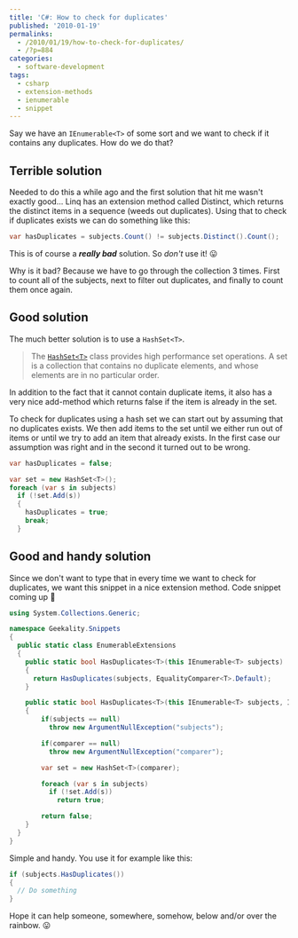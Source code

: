---
title: 'C#: How to check for duplicates'
published: '2010-01-19'
permalinks:
  - /2010/01/19/how-to-check-for-duplicates/
  - /?p=884
categories:
  - software-development
tags:
  - csharp
  - extension-methods
  - ienumerable
  - snippet
---

Say we have an `IEnumerable<T>` of some sort and we want to check if it contains any duplicates. How do we do that?

## Terrible solution

Needed to do this a while ago and the first solution that hit me wasn't exactly good... Linq has an extension method called Distinct, which returns the distinct items in a sequence (weeds out duplicates). Using that to check if duplicates exists we can do something like this:

```csharp
var hasDuplicates = subjects.Count() != subjects.Distinct().Count();
```

This is of course a **_really bad_** solution. So _don't_ use it! 😛

Why is it bad? Because we have to go through the collection 3 times. First to count all of the subjects, next to filter out duplicates, and finally to count them once again.

## Good solution

The much better solution is to use a `HashSet<T>`.

> The [`HashSet<T>`](https://msdn.microsoft.com/en-us/library/bb359438.aspx) class provides high performance set operations. A set is a collection that contains no duplicate elements, and whose elements are in no particular order.

In addition to the fact that it cannot contain duplicate items, it also has a very nice add-method which returns false if the item is already in the set.

To check for duplicates using a hash set we can start out by assuming that no duplicates exists. We then add items to the set until we either run out of items or until we try to add an item that already exists. In the first case our assumption was right and in the second it turned out to be wrong.

```csharp
var hasDuplicates = false;

var set = new HashSet<T>();
foreach (var s in subjects)
  if (!set.Add(s))
  {
    hasDuplicates = true;
    break;
  }
```

## Good and handy solution

Since we don't want to type that in every time we want to check for duplicates, we want this snippet in a nice extension method. Code snippet coming up 🙂

```csharp
using System.Collections.Generic;

namespace Geekality.Snippets
{
  public static class EnumerableExtensions
  {
    public static bool HasDuplicates<T>(this IEnumerable<T> subjects)
    {
      return HasDuplicates(subjects, EqualityComparer<T>.Default);
    }

    public static bool HasDuplicates<T>(this IEnumerable<T> subjects, IEqualityComparer<T> comparer)
    {
        if(subjects == null)
          throw new ArgumentNullException("subjects");

        if(comparer == null)
          throw new ArgumentNullException("comparer");

        var set = new HashSet<T>(comparer);

        foreach (var s in subjects)
          if (!set.Add(s))
            return true;

        return false;
    }
  }
}
```

Simple and handy. You use it for example like this:

```csharp
if (subjects.HasDuplicates())
{
  // Do something
}
```

Hope it can help someone, somewhere, somehow, below and/or over the rainbow. 😛
